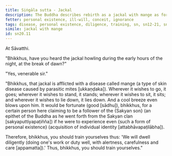 ```yaml
---
title: Siṅgāla sutta - Jackal
description: The Buddha describes rebirth as a jackal with mange as fortunate for a certain person who claims to be the Buddha's follower. The Buddha then encourages the bhikkhus to train themselves diligently.
fetter: personal existence, ill-will, conceit, ignorance
tags: disease, personal existence, diligence, training, sn, sn12-21, sn20
simile: jackal with mange
id: sn20.11
---
```


At Sāvatthi.

"Bhikkhus, have you heard the jackal howling during the early hours of the night, at the break of dawn?"

"Yes, venerable sir."

"Bhikkhus, that jackal is afflicted with a disease called mange (a type of skin disease caused by parasitic mites [ukkaṇḍaka]). Wherever it wishes to go, it goes; wherever it wishes to stand, it stands; wherever it wishes to sit, it sits; and wherever it wishes to lie down, it lies down. And a cool breeze even blows upon him. It would be fortunate (good [sādhu]), bhikkhus, for a certain person here claiming to be a follower of the \{Sakyan son} (an epithet of the Buddha as he went forth from the Sakyan clan [sakyaputtiyapaṭiñña]) if he were to experience even \{such a form of personal existence} (acquisition of individual identity [attabhāvapaṭilābha]).

Therefore, bhikkhus, you should train yourselves thus: 'We will dwell diligently (doing one's work or duty well, with alertness, carefulness and care [appamatta]).' Thus, bhikkhus, you should train yourselves."